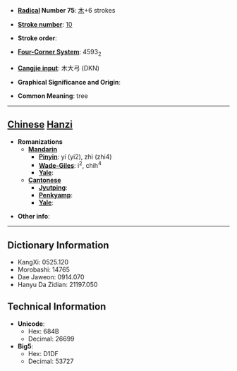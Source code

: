 * '''[[Wiktionary:Chinese radical index| Radical]] Number 75''': [[Wiktionary:Chinese radical index 木|木]]+6 strokes

* '''[[Wiktionary:Chinese total strokes index|Stroke number]]''': [[Wiktionary:Chinese total strokes index 10|10]]

* '''Stroke order''': 

* '''[[Wiktionary:Chinese four corner index|Four-Corner System]]''': 4593<sub>2</sub>

* '''[[Wiktionary:Chinese Cangjie index|Cangjie input]]''': 木大弓 (DKN)

* '''Graphical Significance and Origin''': 

* '''Common Meaning''': tree

----

== [[Chinese]] [[Hanzi]] ==

* '''Romanizations'''
** '''[[Mandarin]]'''
*** '''[[Pinyin]]''': yí (yi2), zhì (zhi4)
*** '''[[Wade-Giles]]''': i<sup>2</sup>, chih<sup>4</sup>
*** '''[[Yale]]''': 
** '''[[Cantonese]]'''
*** '''[[Jyutping]]''':
*** '''[[Penkyamp]]''': 
*** '''[[Yale]]''': 

* '''Other info''': 

----

== Dictionary Information ==

* KangXi: 0525.120
* Morobashi: 14765
* Dae Jaweon: 0914.070
* Hanyu Da Zidian: 21197.050

== Technical Information ==

* '''Unicode''':
** Hex: 684B
** Decimal: 26699
* '''Big5''':
** Hex: D1DF
** Decimal: 53727